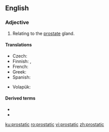 ==English==

===Adjective===
{{en-adj|-}}

# {{lb|en|anatomy}} Relating to the [[prostate]] gland.

====Translations====
{{trans-top|relating to the prostate gland}}
* Czech: {{t+|cs|prostatický}}
* Finnish: {{t+|fi|eturauhanen|alt=eturauhas-}}, {{t+|fi|eturauhanen|alt=eturauhasen}}
* French: {{t+|fr|prostatique}}
* Greek: {{t+|el|προστατικός}}
* Spanish: {{t|es|prostático}}
{{trans-mid}}
* Volapük: {{t|vo|prostatik}}
{{trans-bottom}}

====Derived terms====
* {{l|en|prostatic adenocarcinoma}}
* {{l|en|prostatic utricle}}

[[ku:prostatic]]
[[ro:prostatic]]
[[vi:prostatic]]
[[zh:prostatic]]